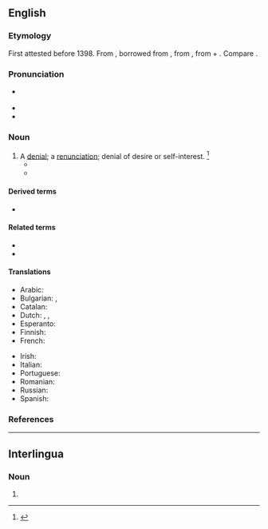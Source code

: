 {{also|abnégation}}
==English==

===Etymology===
First attested before 1398. From {{inh|en|enm|abnegacioun}}, borrowed from {{bor|en|LL.|abnegātiō}}, from {{m|la|abnegō||refuse, deny}}, from {{m|la|ab||off}} + {{m|la|negō||deny; refuse, say no}}. Compare {{cog|fr|abnégation}}.

===Pronunciation===
* {{a|US}} {{IPA|en|/ˌæbnɪˈɡeɪʃən/|/ˌæbnəˈɡeɪʃən/}}
* {{audio|en|LL-Q1860 (eng)-Vealhurl-abnegation.wav|Audio (UK)}}
* {{rhymes|en|eɪʃən}}

===Noun===
{{en-noun|~}}

# A [[denial]]; a [[renunciation]]; denial of desire or self-interest. {{defdate|First attested around 1350 to 1470.}}<ref name=SOED>{{R:SOED5|page=6}}</ref>
#* {{quote-book|en|passage=With '''abnegation''' of God, of his honor, and of religion, they may retain the friendship of the court.|author=[[w:John Knox|John Knox]]|title=Letter to the Queen Dowager|year=1558}}
#* {{quote-book|en|year=1907|author=[[w:Harold Edward Bindloss|Harold Bindloss]]
|title=The Dust of Conflict
|chapter=20|url=http://openlibrary.org/works/OL4429277W
|passage=Tony's face expressed relief, and Nettie sat silent for a moment until the vicar said “It was a generous impulse, but it may have been a momentary one, while in the case of monk and crusader there must have been a sustaining purpose, and possibly a great '''abnegation''', a leaving of lands and possessions.”}}
#: {{syn|en|repudiation|self-denial|denial|renunciation}}

====Derived terms====
{{der-top}}
* {{l|en|self-abnegation}}
{{der-mid}}
{{der-bottom}}

====Related terms====
{{rel-top}}
* {{l|en|abnegate}}
* {{l|en|abnegator}}
{{rel-mid}}
{{rel-bottom}}

====Translations====
{{trans-top|denial; renunciation}}
* Arabic: {{t|ar|نكران تنازل}}
* Bulgarian: {{t+|bg|отричане|n}}, {{t+|bg|отхвърляне|n}}
* Catalan: {{t|ca|abnegació|f}}
* Dutch: {{t+|nl|verloochening}}, {{t|nl|verwerping|m}}, {{t+|nl|afwijzing}}
* Esperanto: {{t|eo|abnegacio}}
* Finnish: {{t+|fi|kieltäminen}}
* French: {{t+|fr|abnégation|f}}
{{trans-mid}}
* Irish: {{t|ga|diúltú|m}}
* Italian: {{t+|it|abnegazione|f}}
* Portuguese: {{t+|pt|abnegação|f}}
* Romanian: {{t+|ro|abnegație|f}}
* Russian: {{t+|ru|самоотрече́ние|m}}
* Spanish: {{t+|es|abnegación|f}}
{{trans-bottom}}

===References===
<references/>

----

==Interlingua==

===Noun===
{{ia-noun|es}}

# {{l|en|abnegation}}